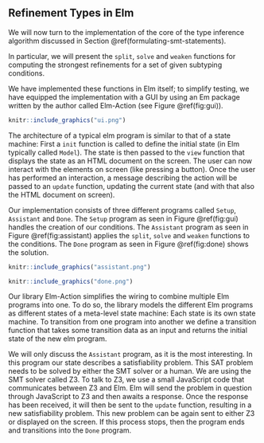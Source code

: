 ## Refinement Types in Elm

We will now turn to the implementation of the core of the type inference algorithm discussed in Section \@ref(formulating-smt-statements).

In particular, we will present the `split`, `solve` and `weaken` functions for computing the strongest refinements for a set of given subtyping conditions.

We have implemented these functions in Elm itself; to simplify testing, we have equipped the implementation with a GUI by using an Em package written by the author called Elm-Action \cite{elmAction} (see Figure \@ref(fig:gui)).

```r
knitr::include_graphics("ui.png")
```

The architecture of a typical elm program is similar to that of a state machine: First a `init` function is called to define the initial state (in Elm typically called `Model`). The state is then passed to the `view` function that displays the state as an HTML document on the screen. The user can now interact with the elements on screen (like pressing a button). Once the user has performed an interaction, a message describing the action will be passed to an `update` function, updating the current state (and with that also the HTML document on screen).

Our implementation consists of three different programs called `Setup`, `Assistant` and `Done`. The `Setup` program as seen in Figure \@ref(fig:gui) handles the creation of our conditions. The `Assistant` program as seen in Figure \@ref(fig:assistant) applies the `split`, `solve` and `weaken` functions to the conditions. The `Done` program as seen in Figure \@ref(fig:done) shows the solution. 

```r
knitr::include_graphics("assistant.png")
```

```r
knitr::include_graphics("done.png")
```

Our library Elm-Action simplifies the wiring to combine multiple Elm programs into one. To do so, the library models the different Elm programs as different states of a meta-level state machine: Each state is its own state machine. To transition from one program into another we define a transition function that takes some transition data as an input and returns the initial state of the new elm program.

We will only discuss the `Assistant` program, as it is the most interesting. In this program our state describes a satisfiability problem. This SAT problem needs to be solved by either the SMT solver or a human. We are using the SMT solver called Z3. To talk to Z3, we use a small JavaScript code that communicates between Z3 and Elm. Elm will send the problem in question through JavaScript to Z3 and then awaits a response. Once the response has been received, it will then be sent to the `update` function, resulting in a new satisfiability problem. This new problem can be again sent to either Z3 or displayed on the screen. If this process stops, then the program ends and transitions into the `Done` program.